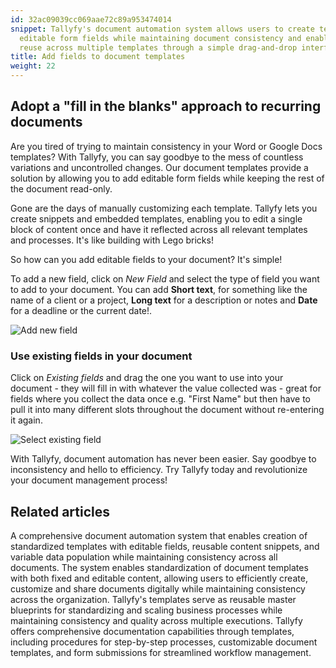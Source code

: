 ```yaml
---
id: 32ac09039cc069aae72c89a953474014
snippet: Tallyfy's document automation system allows users to create templates with
  editable form fields while maintaining document consistency and enabling content
  reuse across multiple templates through a simple drag-and-drop interface.
title: Add fields to document templates
weight: 22
---
```


## Adopt a "fill in the blanks" approach to recurring documents

Are you tired of trying to maintain consistency in your Word or Google Docs templates? With Tallyfy, you can say goodbye to the mess of countless variations and uncontrolled changes. Our document templates provide a solution by allowing you to add editable form fields while keeping the rest of the document read-only.

Gone are the days of manually customizing each template. Tallyfy lets you create snippets and embedded templates, enabling you to edit a single block of content once and have it reflected across all relevant templates and processes. It's like building with Lego bricks!

So how can you add editable fields to your document? It's simple!

To add a new field, click on _New Field_ and select the type of field you want to add to your document. You can add **Short text**, for something like the name of a client or a project, **Long text** for a description or notes and **Date** for a deadline or the current date!.

![Add new field](https://screenshots.tallyfy.com/tallyfy%2Fpro%2Fdesktop-light-add-field-document.png)

### Use existing fields in your document

Click on _Existing fields_ and drag the one you want to use into your document - they will fill in with whatever the value collected was - great for fields where you collect the data once e.g. "First Name" but then have to pull it into many different slots throughout the document without re-entering it again.

![Select existing field](https://screenshots.tallyfy.com/tallyfy%2Fpro%2Fdesktop-light-select-existing-field-document.png)

With Tallyfy, document automation has never been easier. Say goodbye to inconsistency and hello to efficiency. Try Tallyfy today and revolutionize your document management process!


## Related articles
<CardGrid>
<LinkTitleCard header="<b>Features > Fill in the blanks</b>" href="/products/pro/tutorials/features/fill-in-the-blanks/" > A comprehensive document automation system that enables creation of standardized templates with editable fields, reusable content snippets, and variable data population while maintaining consistency across all documents. </LinkTitleCard>
<LinkTitleCard header="<b>Documenting > Documents</b>" href="/products/pro/documenting/documents/" > The system enables standardization of document templates with both fixed and editable content, allowing users to efficiently create, customize and share documents digitally while maintaining consistency across the organization. </LinkTitleCard>
<LinkTitleCard header="<b>Documenting > Templates</b>" href="/products/pro/documenting/templates/" > Tallyfy's templates serve as reusable master blueprints for standardizing and scaling business processes while maintaining consistency and quality across multiple executions. </LinkTitleCard>
<LinkTitleCard header="<b>Pro > Essentials</b>" href="/products/pro/documenting/" > Tallyfy offers comprehensive documentation capabilities through templates, including procedures for step-by-step processes, customizable document templates, and form submissions for streamlined workflow management. </LinkTitleCard>
</CardGrid>